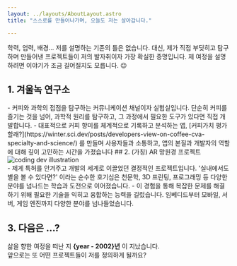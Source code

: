 ```yaml
---
layout: ../layouts/AboutLayout.astro
title: "스스로를 만들어나가며, 오늘도 저는 살아갑니다."

---
```





학력, 업력, 배경... 저를 설명하는 기존의 틀은 없습니다. 대신, 제가 직접 부딪히고 탐구하며 만들어낸 프로젝트들이 저의 발자취이자 가장 확실한 증명입니다. 제 여정을 설명하려면 이야기가 조금 길어질지도 모릅니다. 😉


## 1. 겨울녹 연구소
<LinkPreview id="https://linktr.ee/wintergreen_lab" />
- 커피와 과학의 접점을 탐구하는 커뮤니케이션 채널이자 실험실입니다. 단순히 커피를 즐기는 것을 넘어, 과학적 원리를 탐구하고, 그 과정에서 필요한 도구가 있다면 직접 개발합니다.
- 대표적으로 커피 향미를 체계적으로 기록하고 분석하는 앱, [커피가치 평가할래?](https://winter.sci.dev/posts/developers-view-on-coffee-cva-specialty-and-science/) 를 만들며 사용자들과 소통하고, 앱의 본질과 개발자의 역할에 대해 깊이 고민하는 시간을 가졌습니다
## 2. (가칭) AR 망원경 프로젝트
<div class="not-prose grid justify-items-start">
  <Image 
    src={astro_boy} 
    class="sm:w-1/2" 
    alt="coding dev illustration" 
  />
</div>
<LinkPreview id="https://doi.org/10.8080/1020200165450" />
- 제게 특허를 안겨주고 개발의 세계로 이끌었던 결정적인 프로젝트입니다. '실내에서도 별을 볼 수 있다면?' 이라는 순수한 호기심은 천문학, 3D 프린팅, 프로그래밍 등 다양한 분야를 넘나드는 학습과 도전으로 이어졌습니다.
- 이 경험을 통해 복잡한 문제를 해결하기 위해 필요한 기술을 익히고 융합하는 능력을 길렀습니다. 임베디드부터 모바일, 서버, 게임 엔진까지 다양한 분야를 넘나들었습니다.

## 3. 다음은 ...?
삶을 향한 여정을 떠난 지 **{year - 2002}년** 이 지났습니다. \
앞으로는 또 어떤 프로젝트들이 저를 정의하게 될까요?